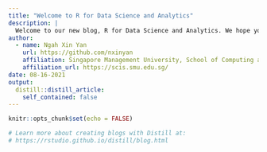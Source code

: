 ```yaml
---
title: "Welcome to R for Data Science and Analytics"
description: |
  Welcome to our new blog, R for Data Science and Analytics. We hope you enjoy reading what we have to say!
author:
  - name: Ngah Xin Yan 
    url: https://github.com/nxinyan
    affiliation: Singapore Management University, School of Computing and Information Systems
    affiliation_url: https://scis.smu.edu.sg/
date: 08-16-2021
output:
  distill::distill_article:
    self_contained: false
---
```


```r
knitr::opts_chunk$set(echo = FALSE)

# Learn more about creating blogs with Distill at:
# https://rstudio.github.io/distill/blog.html

```


